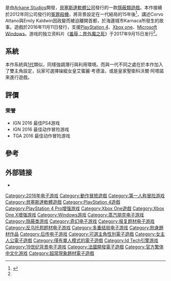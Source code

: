 {{Expert-subject|time=2020-05-14T17:17:42+00:00}}
{{NoteTA
|G1=Games
|1=zh-cn:羞辱;zh-tw:冤罪殺機;
}}
{{Infobox VG
| title       = 冤罪殺機2
| original    = 
| japanese    = 
| english     = Dishonored 2
| image       = Dishonored2.jpg
| caption     = 遊戲封面
| genre       = [[隱蔽類遊戲|隱蔽類遊戲]]
| platforms   = [[PlayStation_4|PlayStation 4]]、[[Xbox_one|Xbox one]]、[[Microsoft_Windows|Microsoft Windows]]
| developer   = [[Arkane_Studios|Arkane Studios]]
| publisher   = [[貝塞斯達軟體|貝塞斯達軟體]]
| director    = Harvey Smith<ref>{{cite web|url=http://www.mobygames.com/game/dishonored-2|script-title=Dishonored 2|accessdate=2016-12-15|archive-date=2020-10-24|archive-url=https://web.archive.org/web/20201024094312/https://www.mobygames.com/game/dishonored-2|dead-url=no}}</ref>
| producer    = 
| designer    = 
| writer      = 
| programmer  = 
| composer    = 
| artist      = Sébastien Mitton
| series      = 冤罪殺機系列
| engine      = Void Engine
| modes       = 單人
| released    = 2016年11月11日
}}
{{Vgname|冤罪殺機2|en=Dishonored2|cn=羞辱2|aka-cn=耻辱2|tw=冤罪殺機2}}是由[[Arkane_Studios|Arkane Studios]]開發，[[貝塞斯達軟體|貝塞斯達軟體公司]]發行的一款[[隱蔽類遊戲|隱蔽類遊戲]]。本作接續於2012年同公司發行的[[冤罪殺機|冤罪殺機]]，將背景設定在一代結局的15年後<ref>{{cite web|url=https://www.youtube.com/watch?v=mdJL0qTXPJU|script-title=Dishonored 2 - Book of Karnaca’Narrative Video|accessdate=2016-12-15|archive-date=2020-11-20|archive-url=https://web.archive.org/web/20201120174508/https://www.youtube.com/watch?v=mdJL0qTXPJU|dead-url=no}}</ref>，講述Corvo Attano與Emily Kaldwin因政變而被迫離開首都，於海邊城市Karnaca所發生的故事。遊戲於2016年11月11日發行，支援[[PlayStation_4|PlayStation 4]]、[[Xbox_one|Xbox one]]、[[Microsoft_Windows|Microsoft Windows]]。游戏的独立资料片《[[羞辱：界外魔之死|羞辱：界外魔之死]]》于2017年9月15日发行<ref name="death of the outsider" />。

==系統==
本作系統與[[冤罪殺機|1代]]類似，同樣強調潛行與利用環境。而與一代不同之處在於本作加入了雙主角設定，玩家可選擇操縱女皇艾蜜麗·考德溫，或是皇家聖衛科沃爾·阿塔諾來進行遊戲。

==評價==
{{Video game reviews
| MC = (PC) 86/100<ref name="MCPC" /><br>(PS4) 88/100<ref name="MCPS4" /><br>(XONE) 88/100<ref name="MCXONE" />
| Destruct = 7.5/10<ref name="Destruct" />
| EGM = 7/10<ref name="EGM" />
| GI = 9.25/10<ref name="GI" />
| GameRev = {{Rating|4.5|5}}<ref name="GameRev" />
| GSpot = 8/10<ref name="GSpot" />
| GRadar = {{Rating|4.5|5}}<ref name="GRadar" />
| IGN = 9.3/10<ref name="IGN" />
| PCGUS = 93/100<ref name="PCGUS" />
| Poly = 8.5/10<ref name="Poly" />
| VG = 10/10<ref name="VG" />
}}

=== 荣誉 ===
* IGN 2016 最佳PS4游戏 
* IGN 2016 最佳动作冒险游戏 
* TGA 2016 最佳动作冒险游戏 

== 參考 ==
{{Reflist|30em|refs=

<ref name="death of the outsider">{{cite web|url=http://kotaku.com/dishonored-death-of-the-outsider-announced-stars-bill-1796008616|title=Dishonored: Death Of The Outsider Announced, Stars Billie Lurk|first=Ethan|last=Gach|website=[[Kotaku|Kotaku]]|publisher=[[Univision_Communications|Univision Communications]]|archivedate=2017-06-12|archiveurl=https://archive.is/20170612064714/http://kotaku.com/dishonored-death-of-the-outsider-announced-stars-bill-1796008616|deadurl=no|accessdate=2017-09-02}}</ref>

<ref name="MCPC">{{cite web |url=http://www.metacritic.com/game/pc/dishonored-2 |title=Dishonored 2 for PC Reviews |website=[[Metacritic|Metacritic]] |publisher=[[CBS_Interactive|CBS Interactive]] |archivedate=2017-06-07 |archiveurl=https://archive.is/20170607105949/http://www.metacritic.com/game/pc/dishonored-2 |deadurl=no |accessdate=2016-12-28 }}</ref>

<ref name="MCPS4">{{cite web |url=http://www.metacritic.com/game/playstation-4/dishonored-2 |title=Dishonored 2 for PlayStation 4 Reviews |website=[[Metacritic|Metacritic]] |publisher=[[CBS_Interactive|CBS Interactive]] |archivedate=2017-06-07 |archiveurl=https://archive.is/20170607110152/http://www.metacritic.com/game/playstation-4/dishonored-2 |deadurl=no |accessdate=2016-12-28 }}</ref>

<ref name="MCXONE">{{cite web |url=http://www.metacritic.com/game/xbox-one/dishonored-2 |title=Dishonored 2 for Xbox One Reviews |website=[[Metacritic|Metacritic]] |publisher=[[CBS_Interactive|CBS Interactive]] |archivedate=2017-06-07 |archiveurl=https://archive.is/20170607110415/http://www.metacritic.com/game/xbox-one/dishonored-2 |deadurl=no |accessdate=2016-12-28 }}</ref>

<ref name="Destruct">{{cite web |url=https://www.destructoid.com/review-dishonored-2-399344.phtml |title=Review: Dishonored 2 |first=Chris |last=Carter |date=2016-11-14 |website=[[Destructoid|Destructoid]] |publisher=[[ModernMethod|ModernMethod]] |archivedate=2017-01-19 |archiveurl=https://web.archive.org/web/20170119064942/https://www.destructoid.com/review-dishonored-2-399344.phtml |deadurl=no |accessdate=2017-09-02 }}</ref>

<ref name="EGM">{{cite web |url=http://www.egmnow.com/articles/reviews/dishonored-2-review/ |title=Dishonored 2 review |first=Nick |last=Plessas |date=2016-11-17 |website=[[Electronic_Gaming_Monthly|Electronic Gaming Monthly]] |publisher=[[EGM_Media,_LLC|EGM Media, LLC]] |archivedate=2016-11-19 |archiveurl=https://web.archive.org/web/20161119141309/http://www.egmnow.com/articles/reviews/dishonored-2-review/ |deadurl=no |accessdate=2017-09-02 }}</ref>

<ref name="GI">{{cite web |url=http://www.gameinformer.com/games/dishonored_2/b/playstation4/archive/2016/11/14/game-informer-dishonored-2-review.aspx |title=A Shadow Walking Success - Dishonored 2 - PlayStation 4 |first=Matt |last=Bertz |date=2016-11-14 |website=[[Game_Informer|Game Informer]] |publisher=[[GameStop|GameStop]] |archivedate=2017-02-02 |archiveurl=https://web.archive.org/web/20170202002826/http://www.gameinformer.com/games/dishonored_2/b/playstation4/archive/2016/11/14/game-informer-dishonored-2-review.aspx |deadurl=no |11= |accessdate=2017-09-02 }}</ref>

<ref name="GameRev">{{cite web |url=http://www.gamerevolution.com/review/dishonored-2 |title=Dishonored 2 Review |first=James |last=Kozanitis |date=2016-11-11 |website=[[Game_Revolution|Game Revolution]] |publisher=[[CraveOnline|CraveOnline]] |archivedate=2017-02-02 |archiveurl=https://web.archive.org/web/20170202001312/http://www.gamerevolution.com/review/dishonored-2 |deadurl=no |accessdate=2017-09-02 }}</ref>

<ref name="GSpot">{{cite web |url=http://www.gamespot.com/reviews/dishonored-2-review/1900-6416571/ |title=Dishonored 2 Review |first=Scott |last=Butterworth |date=2016-11-12 |website=[[GameSpot|GameSpot]] |publisher=[[CBS_Interactive|CBS Interactive]] |archivedate=2016-11-14 |archiveurl=https://archive.is/20161114185541/http://www.gamespot.com/reviews/dishonored-2-review/1900-6416571/ |deadurl=no |accessdate=2017-01-04 }}</ref>

<ref name="GRadar">{{cite web |url=http://www.gamesradar.com/dishonored-2-review/ |title=Dishonored 2 review: 'An immersive power trip no matter how you choose to play' |first=Lucas |last=Sullivan |date=2016-11-11 |website=[[GamesRadar|GamesRadar]] |publisher=[[Future_plc|Future plc]] |archivedate=2017-01-04 |archiveurl=https://web.archive.org/web/20170104113801/http://www.gamesradar.com/dishonored-2-review/ |deadurl=no |accessdate=2017-09-02 }}</ref>

<ref name="IGN">{{cite web |url=http://www.ign.com/articles/2016/11/14/dishonored-2-review |title=Dishonored 2 Review |first=Lucy |last=O'Brien |date=2016-11-13 |website=[[IGN|IGN]] |publisher=[[Ziff_Davis|Ziff Davis]] |archivedate=2016-12-24 |archiveurl=https://web.archive.org/web/20161224040930/http://www.ign.com/articles/2016/11/14/dishonored-2-review |deadurl=no |accessdate=2017-09-02 }}</ref>

<ref name="PCGUS">{{cite web |url=http://www.pcgamer.com/dishonored-2-review/ |title=Dishonored 2 review |first=Phil |last=Savage |date=2016-11-18 |website=[[PC_Gamer|PC Gamer]] |publisher=[[Future_plc|Future plc]] |archivedate=2017-01-06 |archiveurl=https://web.archive.org/web/20170106060311/http://www.pcgamer.com/dishonored-2-review/ |deadurl=no |accessdate=2017-09-02 }}</ref>

<ref name="Poly">{{cite web |url=http://www.polygon.com/2016/11/16/13655060/dishonored-2-review-ps4-xbox-one-pc |title=Dishonored 2 review |first=Arthur |last=Gies |date=2016-11-16 |website=[[Polygon_(website)|Polygon]] |publisher=[[Vox_Media|Vox Media]] |archivedate=2017-01-19 |archiveurl=https://web.archive.org/web/20170119060732/http://www.polygon.com/2016/11/16/13655060/dishonored-2-review-ps4-xbox-one-pc |deadurl=no |accessdate=2017-09-02 }}</ref>

<ref name="VG">{{cite web |url=https://www.videogamer.com/reviews/dishonored-2-review-ps4-xbox-one-pc-10-out-of-10 |title=Dishonored 2 review: I would change nothing about this game |first=Alice |last=Bell |date=2016-11-14 |website=[[VideoGamer.com|VideoGamer.com]] |publisher=[[VideoGamer.com|Resero Network]] |archivedate=2016-11-15 |archiveurl=https://web.archive.org/web/20161115135420/https://www.videogamer.com/reviews/dishonored-2-review-ps4-xbox-one-pc-10-out-of-10 |deadurl=no |accessdate=2017-09-02 }}</ref>

}}

== 外部链接 ==
* {{Official|http://www.dishonored.com/}}

{{Arkane Studios}}

{{DEFAULTSORT:Dishonored 2}}
[[Category:2016年电子游戏|Category:2016年电子游戏]]
[[Category:動作冒險遊戲|Category:動作冒險遊戲]]
[[Category:第一人称冒险游戏|Category:第一人称冒险游戏]]
[[Category:貝塞斯達軟體遊戲|Category:貝塞斯達軟體遊戲]]
[[Category:PlayStation_4遊戲|Category:PlayStation 4遊戲]]
[[Category:PlayStation_4_Pro增强游戏|Category:PlayStation 4 Pro增强游戏]]
[[Category:Xbox_One遊戲|Category:Xbox One遊戲]]
[[Category:Xbox_One_X增强游戏|Category:Xbox One X增强游戏]]
[[Category:Windows游戏|Category:Windows游戏]]
[[Category:蒸汽朋克电子游戏|Category:蒸汽朋克电子游戏]]
[[Category:隐蔽类游戏|Category:隐蔽类游戏]]
[[Category:奇幻电子游戏|Category:奇幻电子游戏]]
[[Category:报复题材电子游戏|Category:报复题材电子游戏]]
[[Category:反乌托邦题材电子游戏|Category:反乌托邦题材电子游戏]]
[[Category:多重结局电子游戏|Category:多重结局电子游戏]]
[[Category:附身題材作品|Category:附身題材作品]]
[[Category:后传电子游戏|Category:后传电子游戏]]
[[Category:可選主角性別電子遊戲|Category:可選主角性別電子遊戲]]
[[Category:女主人公電子遊戲|Category:女主人公電子遊戲]]
[[Category:僅有單人模式的電子遊戲|Category:僅有單人模式的電子遊戲]]
[[Category:Id_Tech引擎游戏|Category:Id Tech引擎游戏]]
[[Category:19世纪背景电子游戏|Category:19世纪背景电子游戏]]
[[Category:法國開發電子遊戲|Category:法國開發電子遊戲]]
[[Category:官方繁体中文化游戏|Category:官方繁体中文化游戏]]
[[Category:超常現象題材電子遊戲|Category:超常現象題材電子遊戲]]